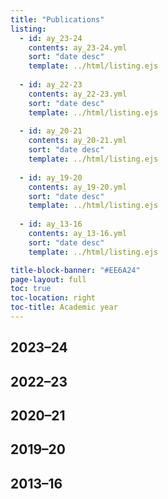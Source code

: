 ```yaml
---
title: "Publications"
listing:
  - id: ay_23-24
    contents: ay_23-24.yml
    sort: "date desc"
    template: ../html/listing.ejs
    
  - id: ay_22-23
    contents: ay_22-23.yml
    sort: "date desc"
    template: ../html/listing.ejs
    
  - id: ay_20-21
    contents: ay_20-21.yml
    sort: "date desc"
    template: ../html/listing.ejs
    
  - id: ay_19-20
    contents: ay_19-20.yml
    sort: "date desc"
    template: ../html/listing.ejs
    
  - id: ay_13-16
    contents: ay_13-16.yml
    sort: "date desc"
    template: ../html/listing.ejs

title-block-banner: "#EE6A24"
page-layout: full
toc: true
toc-location: right
toc-title: Academic year
---
```


## 2023–24

:::{#ay_23-24}
:::

## 2022–23

:::{#ay_22-23}
:::

## 2020–21

:::{#ay_20-21}
:::

## 2019–20

:::{#ay_19-20}
:::

## 2013–16

:::{#ay_13-16}
:::

